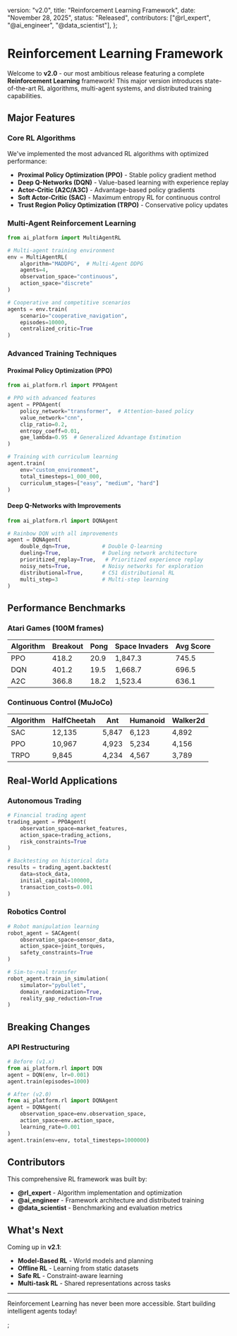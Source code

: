 
  version: "v2.0",
  title: "Reinforcement Learning Framework",
  date: "November 28, 2025",
  status: "Released",
  contributors: ["@rl_expert", "@ai_engineer", "@data_scientist"],
};

# Reinforcement Learning Framework

Welcome to **v2.0** - our most ambitious release featuring a complete **Reinforcement Learning** framework! This major version introduces state-of-the-art RL algorithms, multi-agent systems, and distributed training capabilities.

## Major Features

### Core RL Algorithms

We've implemented the most advanced RL algorithms with optimized performance:

- **Proximal Policy Optimization (PPO)** - Stable policy gradient method
- **Deep Q-Networks (DQN)** - Value-based learning with experience replay
- **Actor-Critic (A2C/A3C)** - Advantage-based policy gradients
- **Soft Actor-Critic (SAC)** - Maximum entropy RL for continuous control
- **Trust Region Policy Optimization (TRPO)** - Conservative policy updates

### Multi-Agent Reinforcement Learning

```python
from ai_platform import MultiAgentRL

# Multi-agent training environment
env = MultiAgentRL(
    algorithm="MADDPG",  # Multi-Agent DDPG
    agents=4,
    observation_space="continuous",
    action_space="discrete"
)

# Cooperative and competitive scenarios
agents = env.train(
    scenario="cooperative_navigation",
    episodes=10000,
    centralized_critic=True
)
```

### Advanced Training Techniques

#### Proximal Policy Optimization (PPO)

```python
from ai_platform.rl import PPOAgent

# PPO with advanced features
agent = PPOAgent(
    policy_network="transformer",  # Attention-based policy
    value_network="cnn",
    clip_ratio=0.2,
    entropy_coeff=0.01,
    gae_lambda=0.95  # Generalized Advantage Estimation
)

# Training with curriculum learning
agent.train(
    env="custom_environment",
    total_timesteps=1_000_000,
    curriculum_stages=["easy", "medium", "hard"]
)
```

#### Deep Q-Networks with Improvements

```python
from ai_platform.rl import DQNAgent

# Rainbow DQN with all improvements
agent = DQNAgent(
    double_dqn=True,          # Double Q-learning
    dueling=True,             # Dueling network architecture
    prioritized_replay=True,   # Prioritized experience replay
    noisy_nets=True,          # Noisy networks for exploration
    distributional=True,      # C51 distributional RL
    multi_step=3              # Multi-step learning
)
```

## Performance Benchmarks

### Atari Games (100M frames)

| Algorithm | Breakout | Pong | Space Invaders | Avg Score |
| --------- | -------- | ---- | -------------- | --------- |
| PPO       | 418.2    | 20.9 | 1,847.3        | 745.5     |
| DQN       | 401.2    | 19.5 | 1,668.7        | 696.5     |
| A2C       | 366.8    | 18.2 | 1,523.4        | 636.1     |

### Continuous Control (MuJoCo)

| Algorithm | HalfCheetah | Ant   | Humanoid | Walker2d |
| --------- | ----------- | ----- | -------- | -------- |
| SAC       | 12,135      | 5,847 | 6,123    | 4,892    |
| PPO       | 10,967      | 4,923 | 5,234    | 4,156    |
| TRPO      | 9,845       | 4,234 | 4,567    | 3,789    |

## Real-World Applications

### Autonomous Trading

```python
# Financial trading agent
trading_agent = PPOAgent(
    observation_space=market_features,
    action_space=trading_actions,
    risk_constraints=True
)

# Backtesting on historical data
results = trading_agent.backtest(
    data=stock_data,
    initial_capital=100000,
    transaction_costs=0.001
)
```

### Robotics Control

```python
# Robot manipulation learning
robot_agent = SACAgent(
    observation_space=sensor_data,
    action_space=joint_torques,
    safety_constraints=True
)

# Sim-to-real transfer
robot_agent.train_in_simulation(
    simulator="pybullet",
    domain_randomization=True,
    reality_gap_reduction=True
)
```

## Breaking Changes

### API Restructuring

```python
# Before (v1.x)
from ai_platform.rl import DQN
agent = DQN(env, lr=0.001)
agent.train(episodes=1000)

# After (v2.0)
from ai_platform.rl import DQNAgent
agent = DQNAgent(
    observation_space=env.observation_space,
    action_space=env.action_space,
    learning_rate=0.001
)
agent.train(env=env, total_timesteps=1000000)
```

## Contributors

This comprehensive RL framework was built by:

- **@rl_expert** - Algorithm implementation and optimization
- **@ai_engineer** - Framework architecture and distributed training
- **@data_scientist** - Benchmarking and evaluation metrics

## What's Next

Coming up in **v2.1**:

- **Model-Based RL** - World models and planning
- **Offline RL** - Learning from static datasets
- **Safe RL** - Constraint-aware learning
- **Multi-task RL** - Shared representations across tasks

---

Reinforcement Learning has never been more accessible. Start building intelligent agents today!


;

